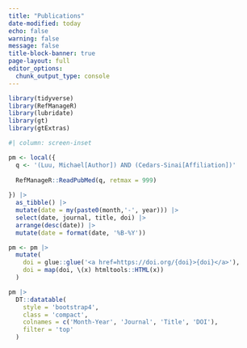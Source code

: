 ```yaml
---
title: "Publications"
date-modified: today
echo: false
warning: false
message: false
title-block-banner: true
page-layout: full
editor_options: 
  chunk_output_type: console
---
```


```r
library(tidyverse)
library(RefManageR)
library(lubridate)
library(gt)
library(gtExtras)

```

```r
#| column: screen-inset

pm <- local({
  q <- '(Luu, Michael[Author]) AND (Cedars-Sinai[Affiliation])'
  
  RefManageR::ReadPubMed(q, retmax = 999)
  
}) |> 
  as_tibble() |>
  mutate(date = my(paste0(month,'-', year))) |> 
  select(date, journal, title, doi) |>
  arrange(desc(date)) |> 
  mutate(date = format(date, '%B-%Y'))

pm <- pm |> 
  mutate(
    doi = glue::glue('<a href=https://doi.org/{doi}>{doi}</a>'),
    doi = map(doi, \(x) htmltools::HTML(x))
  )

pm |>
  DT::datatable(
    style = 'bootstrap4',
    class = 'compact',
    colnames = c('Month-Year', 'Journal', 'Title', 'DOI'),
    filter = 'top'
  )
```

